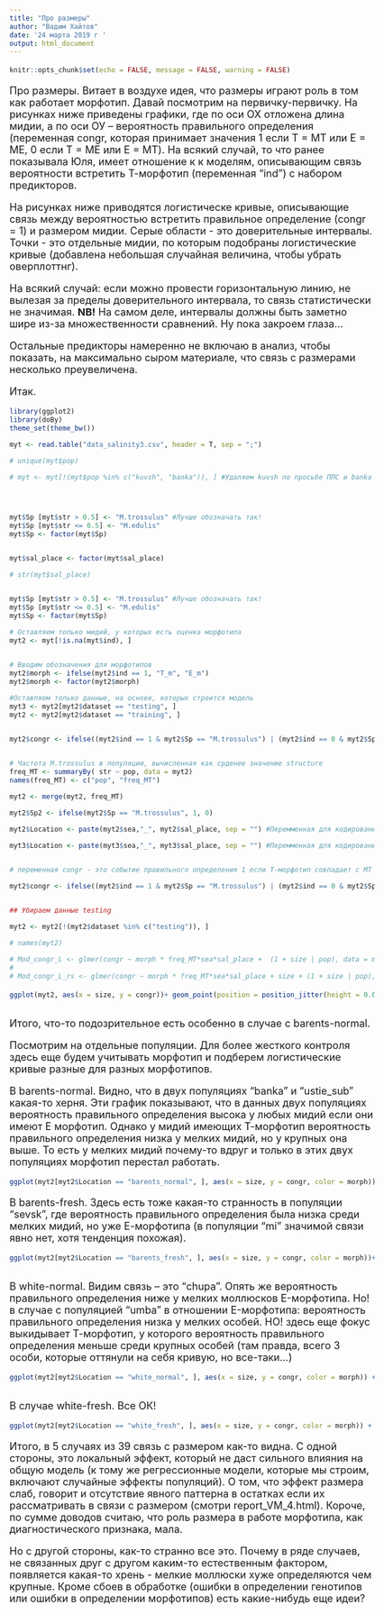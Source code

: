 ---
title: "Про размеры"
author: "Вадим Хайтов"
date: '24 марта 2019 г '
output: html_document
---


<style type="text/css">

body{ /* Normal  */
      font-size: 18px;
  }
td {  /* Table  */
  font-size: 20px;
}
h1.title {
  font-size: 38px;
  color: DarkRed;
}
h1 { /* Header 1 */
  font-size: 28px;
  color: DarkBlue;
}
h2 { /* Header 2 */
    font-size: 22px;
  color: DarkBlue;
}
h3 { /* Header 3 */
  font-size: 18px;
  font-family: "Times New Roman", Times, serif;
  color: DarkBlue;
}
code.r{ /* Code block */
    font-size: 12px;
}
pre { /* Code block - determines code spacing between lines */
    font-size: 14px;
}
</style>


```{r setup, include=FALSE}
knitr::opts_chunk$set(echo = FALSE, message = FALSE, warning = FALSE)
```


Про размеры. Витает в воздухе идея, что размеры играют роль в том как работает морфотип. Давай посмотрим на первичку-первичку. На рисунках ниже приведены графики, где по оси ОХ отложена длина мидии, а по оси ОУ -- вероятность правильного определения (переменная congr, которая принимает значения 1 если T = MT или E = ME, 0 если T = ME или E = MT). На всякий случай, то что ранее показывала Юля, имеет отношение к к моделям, описывающим связь вероятности встретить Т-морфотип (переменная "ind") с набором предикторов.


На рисунках ниже приводятся логистическе кривые, описывающие связь между вероятностью встретить правильное определение (congr = 1) и размером мидии. Серые области - это доверительные интервалы. Точки - это отдельные мидии, по которым подобраны логистические кривые (добавлена небольшая случайная величина, чтобы убрать оверплоттнг). 

На всякий случай: если можно провести горизонтальную линию, не вылезая за пределы доверительного интервала, то связь статистически не значимая.  **NB!** На самом деле, интервалы должны быть заметно шире из-за множественности сравнений. Ну пока закроем глаза...


Остальные предикторы намеренно не включаю в анализ, чтобы показать, на максимально сыром материале, что связь с размерами несколько преувеличена. 

Итак.

```{r}

library(ggplot2)
library(doBy)
theme_set(theme_bw())

myt <- read.table("data_salinity3.csv", header = T, sep = ";")

# unique(myt$pop)

# myt <- myt[!(myt$pop %in% c("kuvsh", "banka")), ] #Удаляем kuvsh по просьбе ППС и banka по аналогии




myt$Sp [myt$str > 0.5] <- "M.trossulus" #Лучше обозначать так!
myt$Sp [myt$str <= 0.5] <- "M.edulis"
myt$Sp <- factor(myt$Sp)


myt$sal_place <- factor(myt$sal_place)

# str(myt$sal_place)


myt$Sp [myt$str > 0.5] <- "M.trossulus" #Лучше обозначать так!
myt$Sp [myt$str <= 0.5] <- "M.edulis"
myt$Sp <- factor(myt$Sp)

# Оставляем только мидий, у которых есть оценка морфотипа
myt2 <- myt[!is.na(myt$ind), ]


# Вводим обозначения для морфотипов
myt2$morph <- ifelse(myt2$ind == 1, "T_m", "E_m")
myt2$morph <- factor(myt2$morph)

#Оставляем только данные, на основе, которых строится модель
myt3 <- myt2[myt2$dataset == "testing", ]
myt2 <- myt2[myt2$dataset == "training", ]


myt2$congr <- ifelse((myt2$ind == 1 & myt2$Sp == "M.trossulus") | (myt2$ind == 0 & myt2$Sp == "M.edulis"), 1, 0   )


# Частота M.trossulus в популяции, вычисленная как срденее значение structure
freq_MT <- summaryBy( str ~ pop, data = myt2)
names(freq_MT) <- c("pop", "freq_MT")

myt2 <- merge(myt2, freq_MT)

myt2$Sp2 <- ifelse(myt2$Sp == "M.trossulus", 1, 0)

myt2$Location <- paste(myt2$sea,"_", myt2$sal_place, sep = "") #Перемменная для кодирования четырех выделов

myt3$Location <- paste(myt3$sea,"_", myt3$sal_place, sep = "") #Перемменная для кодирования четырех выделов


# переменная congr - это событие правильного определения 1 если T-морфотип совпадает с MT и E-морфотип совпадает с ME, 0 - если не свопадает

myt2$congr <- ifelse((myt2$ind == 1 & myt2$Sp == "M.trossulus") | (myt2$ind == 0 & myt2$Sp == "M.edulis"), 1, 0   )


## Убираем данные testing

myt2 <- myt2[!(myt2$dataset %in% c("testing")), ]

# names(myt2)

# Mod_congr_L <- glmer(congr ~ morph * freq_MT*sea*sal_place +  (1 + size | pop), data = myt2, family = binomial(link = "logit"), control=glmerControl(optimizer="bobyqa",optCtrl=list(maxfun=2e5)))
# 
# Mod_congr_L_rs <- glmer(congr ~ morph * freq_MT*sea*sal_place + size + (1 + size | pop), data = myt2, family = binomial(link = "logit"), control=glmerControl(optimizer="bobyqa",optCtrl=list(maxfun=2e5)))

```



```{r}
ggplot(myt2, aes(x = size, y = congr))+ geom_point(position = position_jitter(height = 0.01)) + geom_smooth(method = "glm", method.args= list(family = "binomial")) + facet_grid(sea~sal_place)



```

Итого, что-то подозрительное есть особенно в случае с barents-normal. 

Посмотрим на отдельные популяции. Для более жесткого контроля здесь еще будем учитывать морфотип и  подберем логистические кривые разные для разных морфотипов.  

В barents-normal. Видно, что  в двух популяциях "banka" и "ustie_sub" какая-то херня. Эти график показывают, что в данных двух популяциях вероятность правильного определения высока у любых мидий если они имеют Е морфотип. Однако у мидий имеющих Т-морфотип вероятность правильного определения низка у мелких мидий, но у крупных она выше. То есть у мелких мидий почему-то вдруг и только в этих двух популяциях морфотип перестал работать. 

```{r}
ggplot(myt2[myt2$Location == "barents_normal", ], aes(x = size, y = congr, color = morph)) + geom_point(position = position_jitter(height = 0.05))+ geom_smooth(method = "glm", method.args= list(family = "binomial")) + facet_wrap(~pop) + scale_color_manual(values = c("blue","red"))

```

В barents-fresh. Здесь есть тоже какая-то странность в популяции "sevsk", где вероятность правильного определения была низка среди мелких мидий, но уже Е-морфотипа (в популяции "mi" значимой связи явно нет, хотя тенденция похожая). 

```{r}

ggplot(myt2[myt2$Location == "barents_fresh", ], aes(x = size, y = congr, color = morph))+ geom_point(position = position_jitter(height = 0.05)) + geom_smooth(method = "glm", method.args= list(family = "binomial")) + facet_wrap(~pop) + scale_color_manual(values = c("blue","red"))



```


В white-normal. Видим связь -- это "chupa". Опять же вероятность правильного определения ниже у мелких моллюсков E-морфотипа. Но! в случае с популяцией "umba" в отношении E-морфотипа: вероятность правильного определения  низка у мелких особей. НО! здесь еще фокус выкидывает Т-морфотип, у которого вероятность правильного определения меньше среди крупных особей (там правда, всего 3 особи, которые оттянули на себя кривую, но все-таки...)

```{r}

ggplot(myt2[myt2$Location == "white_normal", ], aes(x = size, y = congr, color = morph)) + geom_point(position = position_jitter(height = 0.05))+ geom_smooth(method = "glm", method.args= list(family = "binomial")) + facet_wrap(~pop) + scale_color_manual(values = c("blue","red"))



```

В случае white-fresh. Все ОК! 

```{r}
ggplot(myt2[myt2$Location == "white_fresh", ], aes(x = size, y = congr, color = morph)) + geom_point(position = position_jitter(height = 0.05))+ geom_smooth(method = "glm", method.args= list(family = "binomial")) + facet_wrap(~pop) + scale_color_manual(values = c("blue","red"))


```


Итого, в 5 случаях из 39 связь с размером как-то видна. С одной стороны, это локальный эффект, который не даст сильного влияния на общую модель (к тому же регрессионные модели, которые мы строим, включают случайные эффекты популяций). О том, что эффект размера слаб, говорит и отсутствие явного паттерна в остатках если их рассматривать в связи с размером (смотри report_VM_4.html). Короче, по сумме доводов считаю, что роль размера в работе морфотипа, как диагностического признака, мала. 


Но с другой стороны, как-то странно все это. Почему в ряде случаев, не связанных друг с другом каким-то естественным фактором, появляется какая-то хрень - мелкие моллюски хуже определяются чем крупные. Кроме сбоев в обработке (ошибки в определении генотипов или ошибки в определении морфотипов) есть какие-нибудь еще идеи?




